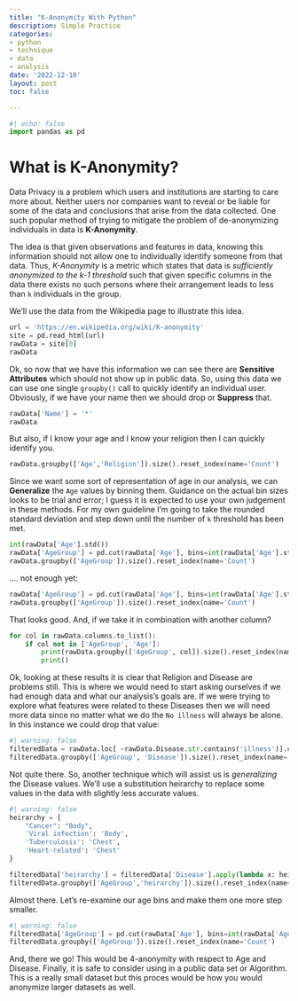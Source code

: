 ```yaml
---
title: "K-Anonymity With Python"
description: Simple Practice
categories:
- python
- technique
- data
- analysis
date: '2022-12-10'
layout: post
toc: false

---
```


```python
#| echo: false
import pandas as pd
```

# What is K-Anonymity?
Data Privacy is a problem which users and institutions are starting to care more about. Neither users nor companies want to reveal or be liable for some of the data and conclusions that arise from the data collected. One such popular method of trying to mitigate the problem of de-anonymizing individuals in data is **K-Anonymity**.

The idea is that given observations and features in data, knowing this information should not allow one to individually identify someone from that data. Thus, *K-Anonymity* is a metric which states that data is *sufficiently anonymized to the k-1 threshold* such that given specific columns in the data there exists no such persons where their arrangement leads to less than `k` individuals in the group.

We'll use the data from the Wikipedia page to illustrate this idea.
```python
url = 'https://en.wikipedia.org/wiki/K-anonymity'
site = pd.read_html(url)
rawData = site[0]
rawData
```
Ok, so now that we have this information we can see there are **Sensitive Attributes** which should not show up in public data. So, using this data we can use one single `groupby()` call to quickly identify an individual user. Obviously, if we have your name then we should drop or **Suppress** that.
```python
rawData['Name'] = '*'
rawData
```

But also, if I know your age and I know your religion then I can quickly identify you.
```python
rawData.groupby(['Age','Religion']).size().reset_index(name='Count')
```


Since we want some sort of representation of age in our analysis, we can **Generalize** the `Age` values by  binning them. Guidance on the actual bin sizes looks to be trial and error; I guess it is expected to use your own judgement in these methods. For my own guideline I'm going to take the rounded standard deviation and step down until the number of `k` threshold has been met.
```python
int(rawData['Age'].std())
rawData['AgeGroup'] = pd.cut(rawData['Age'], bins=int(rawData['Age'].std()))
rawData.groupby(['AgeGroup']).size().reset_index(name='Count')
```
.... not enough yet:
```python
rawData['AgeGroup'] = pd.cut(rawData['Age'], bins=int(rawData['Age'].std())-1)
rawData.groupby(['AgeGroup']).size().reset_index(name='Count')
```
That looks good. And, if we take it in combination with another column?
```python
for col in rawData.columns.to_list():
    if col not in ['AgeGroup', 'Age']:
        print(rawData.groupby(['AgeGroup', col]).size().reset_index(name='Count'))
        print()
```
Ok, looking at these results it is clear that Religion and Disease are problems still. This is where we would need to start asking ourselves if we had enough data and what our analysis's goals are. If we were trying to explore what features were related to these Diseases then we will need more data since no matter what we do the `No illness` will always be alone. In this instance we could drop that value:

```python
#| warning: false
filteredData = rawData.loc[ ~rawData.Disease.str.contains('illness')].copy()
filteredData.groupby(['AgeGroup', 'Disease']).size().reset_index(name='Count')
```
 Not quite there. So, another technique which will assist us is *generalizing* the Disease values. We'll use a substitution heirarchy to replace some values in the data with slightly less accurate values.
```python
#| warning: false
heirarchy = {
    "Cancer": "Body",
    'Viral infection': 'Body',
    'Tuberculosis': 'Chest',
    'Heart-related': 'Chest'
}

filteredData['heirarchy'] = filteredData['Disease'].apply(lambda x: heirarchy[x] if heirarchy.get(x) else x)
filteredData.groupby(['AgeGroup','heirarchy']).size().reset_index(name='count')
```
Almost there. Let's re-examine our age bins and make them one more step smaller.
```python
#| warning: false
filteredData['AgeGroup'] = pd.cut(rawData['Age'], bins=int(rawData['Age'].std())-2)
filteredData.groupby(['AgeGroup']).size().reset_index(name='Count')
```

And, there we go! This would be 4-anonymity with respect to Age and Disease. Finally, it is safe to consider using in a public data set or Algorithm. This is a really small dataset but this proces would be how you would anonymize larger datasets as well.